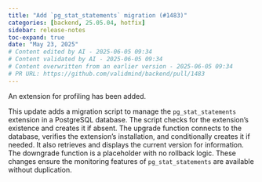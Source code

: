 ```yaml
---
title: "Add `pg_stat_statements` migration (#1483)"
categories: [backend, 25.05.04, hotfix]
sidebar: release-notes
toc-expand: true
date: "May 23, 2025"
# Content edited by AI - 2025-06-05 09:34
# Content validated by AI - 2025-06-05 09:34
# Content overwritten from an earlier version - 2025-06-05 09:34
# PR URL: https://github.com/validmind/backend/pull/1483
---
```


An extension for profiling has been added.

This update adds a migration script to manage the `pg_stat_statements` extension in a PostgreSQL database. The script checks for the extension's existence and creates it if absent. The upgrade function connects to the database, verifies the extension's installation, and conditionally creates it if needed. It also retrieves and displays the current version for information. The downgrade function is a placeholder with no rollback logic. These changes ensure the monitoring features of `pg_stat_statements` are available without duplication.